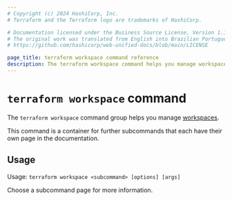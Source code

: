 ```yaml
---
# Copyright (c) 2024 HashiCorp, Inc.
# Terraform and the Terraform logo are trademarks of HashiCorp.

# Documentation licensed under the Business Source License, Version 1.1.
# The original work was translated from English into Brazilian Portuguese.
# https://github.com/hashicorp/web-unified-docs/blob/main/LICENSE

page_title: terraform workspace command reference
description: The terraform workspace command helps you manage workspaces.
---
```


# `terraform workspace` command

The `terraform workspace` command group helps you manage [workspaces](/terraform/language/state/workspaces).

This command is a container for further subcommands that each have their own page in the documentation.

## Usage

Usage: `terraform workspace <subcommand> [options] [args]`

Choose a subcommand page for more information.
